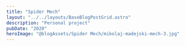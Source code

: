 ```yaml
---
title: "Spider Mech"
layout: "../../layouts/BaseBlogPostGrid.astro"
description: "Personal project"
pubDate: "2020"
heroImage: "@blogAssets/Spider Mech/mikolaj-madejski-mech-3.jpg"
---
```



<BaseBlogHeadTile
  index="1"
  title={frontmatter.title}
  date={frontmatter.pubDate}
  text="Done in Fusion 360, Blender and RizomUV"
  gridPosition="1/1/1/3"
/>

<BaseBlogImage
  src="Spider Mech/mikolaj-madejski-mech-4.jpg"
  index={1}
  gridPosition="1/3/1/3"
/>

<BaseBlogImage
  src="Spider Mech/mikolaj-madejski-mech-1.jpg"
  index={1}
  gridPosition="2/1/2/1"
/>

<BaseBlogImage
  src="Spider Mech/Spider Mech Others.mp4"
  index={1}
  gridPosition="2/2/2/2"
/>

<BaseBlogImage
  src="Spider Mech/mikolaj-madejski-mech-2.jpg"
  index={1}
  gridPosition="2/3/2/3"
/>

<BaseBlogImage
  src="Spider Mech/mikolaj-madejski-mech-5.jpg"
  index={1}
  gridPosition="3/1/4/4"
  aspectRatio="2/1"
/>

